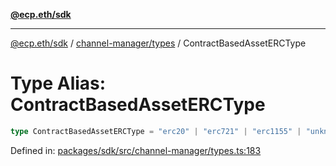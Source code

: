 [**@ecp.eth/sdk**](../../../index.mdx)

***

[@ecp.eth/sdk](/sdk-reference/index.mdx) / [channel-manager/types](/sdk-reference/channel-manager/types/index.mdx) / ContractBasedAssetERCType

# Type Alias: ContractBasedAssetERCType

```ts
type ContractBasedAssetERCType = "erc20" | "erc721" | "erc1155" | "unknown";
```

Defined in: [packages/sdk/src/channel-manager/types.ts:183](https://github.com/ecp-eth/comments-monorepo/blob/main/packages/sdk/src/channel-manager/types.ts#L183)
